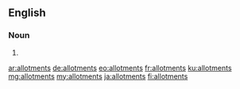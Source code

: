==English==

===Noun===
{{head|en|plural}}

# {{plural of|allotment|lang=en}}

[[ar:allotments]]
[[de:allotments]]
[[eo:allotments]]
[[fr:allotments]]
[[ku:allotments]]
[[mg:allotments]]
[[my:allotments]]
[[ja:allotments]]
[[fi:allotments]]
